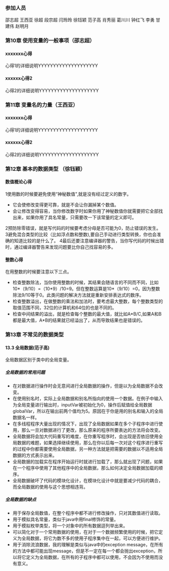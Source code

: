 === 参加人员 ===
邵志超  王西亚  徐超  段宗超  闫玲玲  徐钰颖  范子高  肖秀丽  葛川川  钟红飞  李勇  甘建伟  赵明月

=== 第10章 使用变量的一般事项（邵志超）===
====xxxxxxx心得====
心得1的详细说明YYYYYYYYYYYYYYYYYYYY
====xxxxxx心得2====
心得2的详细说明YYYYYYYYYYYYYYYYYYYY



=== 第11章 变量名的力量（王西亚）===
====xxxxxxx心得====
心得1的详细说明YYYYYYYYYYYYYYYYYYYY
====xxxxxx心得2====
心得2的详细说明YYYYYYYYYYYYYYYYYYYY



===第12章 基本的数据类型 （徐钰颖）===
====数值概论心得====
1使用数的时候要避免使用“神秘数值",就是没有经过定义的数字。
*它会使修改变得更可靠，就是不会让你漏掉某个数值。
*会让修改变得容易，当你修改数字时如果你用了神秘数值你就需要把它全部找出来，如果你用了具名常量，只需要改一下该常量的定义即可。
2预防除零错误，就是写代码的时候要考虑分母是否可能为0，防止错误的发生。
3避免混合类型的比较（比如浮点数和整数),要自己手动进行类型转换，你也会准确的知道比较的是什么了。
4最后还要注意编译器的警告，当你写代码的时候出错时，通过编译器警告来发现问题要比你自己找容易的多。
====整数心得====
在用整数的时候要注意以下三点。
*检查整数除法，当你使用整数的时候，其结果会随语言的不同而不同，比如10*（9/10）=（10*9）/10=9。但在整数运算是10*（9/10）=0，因为整数除法9/10等于0。此类问题的解决方法就是重新安排表达式的数序。
*检查整数溢出，在做整数的乘法和加法时，要考虑最大整数，每个整数类型的取值范围不同，32位的计算机和64位的也是不同的。
*检查中间结果的溢出，就是检查每个整数的最大值，就比如A*B/C,如果A和B都是最大值，A*B的结果就已经溢出了，从而导致结果也是错误的。




===第13章 不常见的数据类型===

====13.3 全局数据(范子高)====
全局数据区别于类中的全局变量。
=====全局数据的常用问题=====
*在对数据进行操作时会无意间进行全局数据的操作，但是以为全局数据不会改变。
*在使用别名时，实际上全局数据和别名所指向的使用一个数据。在例子中输入为全局变量进行输出时，inputVar被初始化为0，操作后赋值给全局数据globalVar，所以在输出前两个值均为5。原因在于你是用的别名和输入的全局数据名一样。
*在多线程程序大量出现的情况下，出现了全局数据如果在多个子程序中进行使用，那么一旦对数据进行了更改，那么原来的程序所要表达的方法将会改变。
*全局数据将会加大代码重写的难度，在你重写程序时，会出现是否依旧使用全局数据的难题，如果选择继续使用，那么在你以后每一次对这个程序进行重写的过程中你都需要使用全局数据，另一种方法就是把需要的数据以不适用全局数据的方式表示出来。
*全局数据的加载实在程序开始运行时就进行加载了，那么就出现了问题，如果在一个程序中使用了其他程序中的全局数据，那么如何决定全局数据加载的顺序。
*全局数据破坏了代码的模块化设计，在模块化设计中就是要减少代码的耦合，而全局数据的使用与这个思想相违背。
=====全局数据的缺点=====
*用于保存全局数值，在整个程序中都不进行修改操作，只对其数值进行读取。
*用于模拟具名常量，类似于java中用final修饰的常量。
*用于模拟枚举类型，将一个对象中的所有数据逗列举出来。
*可以简化对于一个常用数据的使用，在对于一个数据频繁使用的时候，把它定义为全局数据，将它为数不多的使用子程序集中在一起，可以方便进行维护。
*用于消除流浪数据，我的理解是类似与java中的exception message，在所有的方法中都可能出现message，但是不一定在每一个都会抛出exception，所以将它定义为全局数据，在所有的子程序中都可以使用，不会因为不使用而没有意义。
